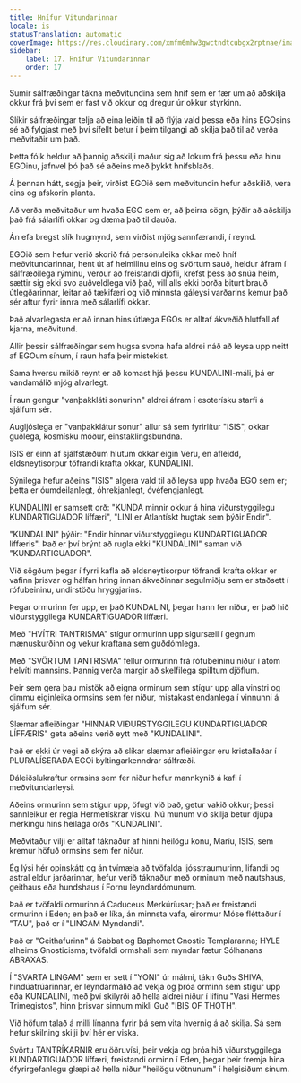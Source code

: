 ```yaml
---
title: Hnífur Vitundarinnar
locale: is
statusTranslation: automatic
coverImage: https://res.cloudinary.com/xmfm6mhw3gwctndtcubgx2rptnae/image/upload/v1741354419/small_cover_la_gran_rebelion_28716e29d2.webp
sidebar:
    label: 17. Hnífur Vitundarinnar
    order: 17
---
```

Sumir sálfræðingar tákna meðvitundina sem hníf sem er fær um að aðskilja okkur frá því sem er fast við okkur og dregur úr okkur styrkinn.

Slíkir sálfræðingar telja að eina leiðin til að flýja vald þessa eða hins EGOsins sé að fylgjast með því sífellt betur í þeim tilgangi að skilja það til að verða meðvitaðir um það.

Þetta fólk heldur að þannig aðskilji maður sig að lokum frá þessu eða hinu EGOinu, jafnvel þó það sé aðeins með þykkt hnífsblaðs.

Á þennan hátt, segja þeir, virðist EGOið sem meðvitundin hefur aðskilið, vera eins og afskorin planta.

Að verða meðvitaður um hvaða EGO sem er, að þeirra sögn, þýðir að aðskilja það frá sálarlífi okkar og dæma það til dauða.

Án efa bregst slík hugmynd, sem virðist mjög sannfærandi, í reynd.

EGOið sem hefur verið skorið frá persónuleika okkar með hníf meðvitundarinnar, hent út af heimilinu eins og svörtum sauð, heldur áfram í sálfræðilega rýminu, verður að freistandi djöfli, krefst þess að snúa heim, sættir sig ekki svo auðveldlega við það, vill alls ekki borða biturt brauð útlegðarinnar, leitar að tækifæri og við minnsta gáleysi varðarins kemur það sér aftur fyrir innra með sálarlífi okkar.

Það alvarlegasta er að innan hins útlæga EGOs er alltaf ákveðið hlutfall af kjarna, meðvitund.

Allir þessir sálfræðingar sem hugsa svona hafa aldrei náð að leysa upp neitt af EGOum sínum, í raun hafa þeir mistekist.

Sama hversu mikið reynt er að komast hjá þessu KUNDALINI-máli, þá er vandamálið mjög alvarlegt.

Í raun gengur "vanþakkláti sonurinn" aldrei áfram í esoterísku starfi á sjálfum sér.

Augljóslega er "vanþakklátur sonur" allur sá sem fyrirlítur "ISIS", okkar guðlega, kosmísku móður, einstaklingsbundna.

ISIS er einn af sjálfstæðum hlutum okkar eigin Veru, en afleidd, eldsneytisorpur töfrandi krafta okkar, KUNDALINI.

Sýnilega hefur aðeins "ISIS" algera vald til að leysa upp hvaða EGO sem er; þetta er óumdeilanlegt, óhrekjanlegt, óvéfengjanlegt.

KUNDALINI er samsett orð: "KUNDA minnir okkur á hina viðurstyggilegu KUNDARTIGUADOR líffæri", "LINI er Atlantískt hugtak sem þýðir Endir".

"KUNDALINI" þýðir: "Endir hinnar viðurstyggilegu KUNDARTIGUADOR líffæris". Það er því brýnt að rugla ekki "KUNDALINI" saman við "KUNDARTIGUADOR".

Við sögðum þegar í fyrri kafla að eldsneytisorpur töfrandi krafta okkar er vafinn þrisvar og hálfan hring innan ákveðinnar segulmiðju sem er staðsett í rófubeininu, undirstöðu hryggjarins.

Þegar ormurinn fer upp, er það KUNDALINI, þegar hann fer niður, er það hið viðurstyggilega KUNDARTIGUADOR líffæri.

Með "HVÍTRI TANTRISMA" stígur ormurinn upp sigursæll í gegnum mænuskurðinn og vekur kraftana sem guðdómlega.

Með "SVÖRTUM TANTRISMA" fellur ormurinn frá rófubeininu niður í atóm helvíti mannsins. Þannig verða margir að skelfilega spilltum djöflum.

Þeir sem gera þau mistök að eigna orminum sem stígur upp alla vinstri og dimmu eiginleika ormsins sem fer niður, mistakast endanlega í vinnunni á sjálfum sér.

Slæmar afleiðingar "HINNAR VIÐURSTYGGILEGU KUNDARTIGUADOR LÍFFÆRIS" geta aðeins verið eytt með "KUNDALINI".

Það er ekki úr vegi að skýra að slíkar slæmar afleiðingar eru kristallaðar í PLURALÍSERAÐA EGOi byltingarkenndrar sálfræði.

Dáleiðslukraftur ormsins sem fer niður hefur mannkynið á kafi í meðvitundarleysi.

Aðeins ormurinn sem stígur upp, öfugt við það, getur vakið okkur; þessi sannleikur er regla Hermetískrar visku. Nú munum við skilja betur djúpa merkingu hins heilaga orðs "KUNDALINI".

Meðvitaður vilji er alltaf táknaður af hinni heilögu konu, Maríu, ISIS, sem kremur höfuð ormsins sem fer niður.

Ég lýsi hér opinskátt og án tvímæla að tvöfalda ljósstraumurinn, lifandi og astral eldur jarðarinnar, hefur verið táknaður með orminum með nautshaus, geithaus eða hundshaus í Fornu leyndardómunum.

Það er tvöfaldi ormurinn á Caduceus Merkúríusar; það er freistandi ormurinn í Eden; en það er líka, án minnsta vafa, eirormur Móse fléttaður í "TAU", það er í "LINGAM Myndandi".

Það er "Geithafurinn" á Sabbat og Baphomet Gnostic Templaranna; HYLE alheims Gnosticisma; tvöfaldi ormshali sem myndar fætur Sólhanans ABRAXAS.

Í "SVARTA LINGAM" sem er sett í "YONI" úr málmi, tákn Guðs SHIVA, hindúatrúarinnar, er leyndarmálið að vekja og þróa orminn sem stígur upp eða KUNDALINI, með því skilyrði að hella aldrei niður í lífinu "Vasi Hermes Trimegistos", hinn þrisvar sinnum mikli Guð "IBIS OF THOTH".

Við höfum talað á milli línanna fyrir þá sem vita hvernig á að skilja. Sá sem hefur skilning skilji því hér er viska.

Svörtu TANTRÍKARNIR eru öðruvísi, þeir vekja og þróa hið viðurstyggilega KUNDARTIGUADOR líffæri, freistandi orminn í Eden, þegar þeir fremja hina ófyrirgefanlegu glæpi að hella niður "heilögu vötnunum" í helgisiðum sínum.

